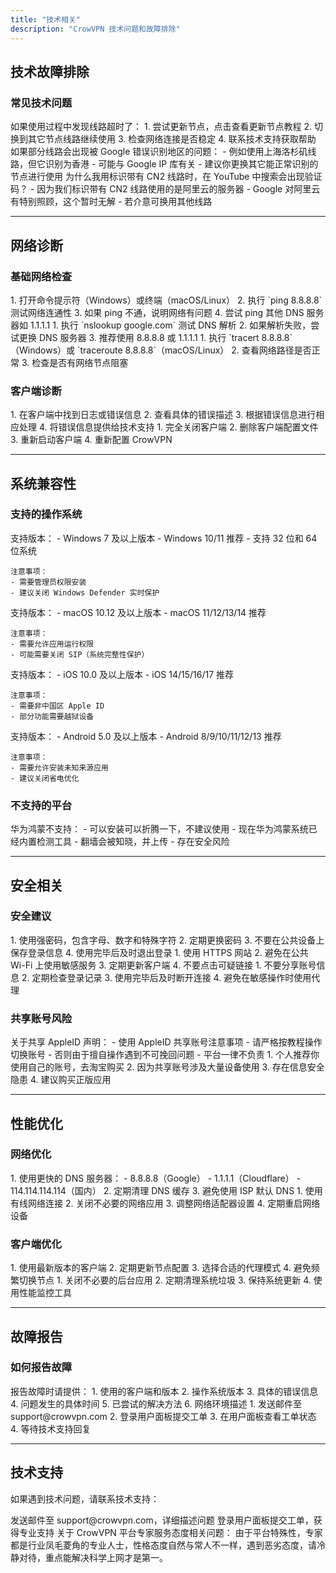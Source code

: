 ```yaml
---
title: "技术相关"
description: "CrowVPN 技术问题和故障排除"
---
```


## 技术故障排除

### 常见技术问题

<AccordionGroup>
  <Accordion title="线路超时">
    如果使用过程中发现线路超时了：
    1. 尝试更新节点，点击查看更新节点教程
    2. 切换到其它节点线路继续使用
    3. 检查网络连接是否稳定
    4. 联系技术支持获取帮助
  </Accordion>
  
  <Accordion title="Google 地区识别错误">
    如果部分线路会出现被 Google 错误识别地区的问题：
    - 例如使用上海洛杉矶线路，但它识别为香港
    - 可能与 Google IP 库有关
    - 建议你更换其它能正常识别的节点进行使用
  </Accordion>
  
  <Accordion title="CN2 线路验证码问题">
    为什么我用标识带有 CN2 线路时，在 YouTube 中搜索会出现验证码？
    - 因为我们标识带有 CN2 线路使用的是阿里云的服务器
    - Google 对阿里云有特别照顾，这个暂时无解
    - 若介意可换用其他线路
  </Accordion>
</AccordionGroup>

---

## 网络诊断

### 基础网络检查

<AccordionGroup>
  <Accordion title="Ping 测试">
    1. 打开命令提示符（Windows）或终端（macOS/Linux）
    2. 执行 `ping 8.8.8.8` 测试网络连通性
    3. 如果 ping 不通，说明网络有问题
    4. 尝试 ping 其他 DNS 服务器如 1.1.1.1
  </Accordion>
  
  <Accordion title="DNS 解析测试">
    1. 执行 `nslookup google.com` 测试 DNS 解析
    2. 如果解析失败，尝试更换 DNS 服务器
    3. 推荐使用 8.8.8.8 或 1.1.1.1
  </Accordion>
  
  <Accordion title="Traceroute 测试">
    1. 执行 `tracert 8.8.8.8`（Windows）或 `traceroute 8.8.8.8`（macOS/Linux）
    2. 查看网络路径是否正常
    3. 检查是否有网络节点阻塞
  </Accordion>
</AccordionGroup>

### 客户端诊断

<AccordionGroup>
  <Accordion title="查看客户端日志">
    1. 在客户端中找到日志或错误信息
    2. 查看具体的错误描述
    3. 根据错误信息进行相应处理
    4. 将错误信息提供给技术支持
  </Accordion>
  
  <Accordion title="重置客户端设置">
    1. 完全关闭客户端
    2. 删除客户端配置文件
    3. 重新启动客户端
    4. 重新配置 CrowVPN
  </Accordion>
</AccordionGroup>

---

## 系统兼容性

### 支持的操作系统

<AccordionGroup>
  <Accordion title="Windows 系统">
    支持版本：
    - Windows 7 及以上版本
    - Windows 10/11 推荐
    - 支持 32 位和 64 位系统
    
    注意事项：
    - 需要管理员权限安装
    - 建议关闭 Windows Defender 实时保护
  </Accordion>
  
  <Accordion title="macOS 系统">
    支持版本：
    - macOS 10.12 及以上版本
    - macOS 11/12/13/14 推荐
    
    注意事项：
    - 需要允许应用运行权限
    - 可能需要关闭 SIP（系统完整性保护）
  </Accordion>
  
  <Accordion title="iOS 系统">
    支持版本：
    - iOS 10.0 及以上版本
    - iOS 14/15/16/17 推荐
    
    注意事项：
    - 需要非中国区 Apple ID
    - 部分功能需要越狱设备
  </Accordion>
  
  <Accordion title="Android 系统">
    支持版本：
    - Android 5.0 及以上版本
    - Android 8/9/10/11/12/13 推荐
    
    注意事项：
    - 需要允许安装未知来源应用
    - 建议关闭省电优化
  </Accordion>
</AccordionGroup>

### 不支持的平台

<AccordionGroup>
  <Accordion title="华为鸿蒙系统">
    华为鸿蒙不支持：
    - 可以安装可以折腾一下，不建议使用
    - 现在华为鸿蒙系统已经内置检测工具
    - 翻墙会被知晓，并上传
    - 存在安全风险
  </Accordion>
</AccordionGroup>

---

## 安全相关

### 安全建议

<AccordionGroup>
  <Accordion title="账号安全">
    1. 使用强密码，包含字母、数字和特殊字符
    2. 定期更换密码
    3. 不要在公共设备上保存登录信息
    4. 使用完毕后及时退出登录
  </Accordion>
  
  <Accordion title="网络安全">
    1. 使用 HTTPS 网站
    2. 避免在公共 Wi-Fi 上使用敏感服务
    3. 定期更新客户端
    4. 不要点击可疑链接
  </Accordion>
  
  <Accordion title="隐私保护">
    1. 不要分享账号信息
    2. 定期检查登录记录
    3. 使用完毕后及时断开连接
    4. 避免在敏感操作时使用代理
  </Accordion>
</AccordionGroup>

### 共享账号风险

<AccordionGroup>
  <Accordion title="共享账号声明">
    关于共享 AppleID 声明：
    - 使用 AppleID 共享账号注意事项
    - 请严格按教程操作切换账号
    - 否则由于擅自操作遇到不可挽回问题
    - 平台一律不负责
  </Accordion>
  
  <Accordion title="安全建议">
    1. 个人推荐你使用自己的账号，去淘宝购买
    2. 因为共享账号涉及大量设备使用
    3. 存在信息安全隐患
    4. 建议购买正版应用
  </Accordion>
</AccordionGroup>

---

## 性能优化

### 网络优化

<AccordionGroup>
  <Accordion title="DNS 优化">
    1. 使用更快的 DNS 服务器：
       - 8.8.8.8（Google）
       - 1.1.1.1（Cloudflare）
       - 114.114.114.114（国内）
    2. 定期清理 DNS 缓存
    3. 避免使用 ISP 默认 DNS
  </Accordion>
  
  <Accordion title="网络设置优化">
    1. 使用有线网络连接
    2. 关闭不必要的网络应用
    3. 调整网络适配器设置
    4. 定期重启网络设备
  </Accordion>
</AccordionGroup>

### 客户端优化

<AccordionGroup>
  <Accordion title="客户端设置">
    1. 使用最新版本的客户端
    2. 定期更新节点配置
    3. 选择合适的代理模式
    4. 避免频繁切换节点
  </Accordion>
  
  <Accordion title="系统优化">
    1. 关闭不必要的后台应用
    2. 定期清理系统垃圾
    3. 保持系统更新
    4. 使用性能监控工具
  </Accordion>
</AccordionGroup>

---

## 故障报告

### 如何报告故障

<AccordionGroup>
  <Accordion title="收集信息">
    报告故障时请提供：
    1. 使用的客户端和版本
    2. 操作系统版本
    3. 具体的错误信息
    4. 问题发生的具体时间
    5. 已尝试的解决方法
    6. 网络环境描述
  </Accordion>
  
  <Accordion title="联系方式">
    1. 发送邮件至 support@crowvpn.com
    2. 登录用户面板提交工单
    3. 在用户面板查看工单状态
    4. 等待技术支持回复
  </Accordion>
</AccordionGroup>

---

## 技术支持

如果遇到技术问题，请联系技术支持：

<CardGroup cols={2}>
  <Card title="邮箱支持" icon="envelope">
    发送邮件至 support@crowvpn.com，详细描述问题
  </Card>
  <Card title="用户面板" icon="user">
    登录用户面板提交工单，获得专业支持
  </Card>
</CardGroup>

<Info>
  关于 CrowVPN 平台专家服务态度相关问题：
  由于平台特殊性，专家都是行业凤毛菱角的专业人士，性格态度自然与常人不一样，遇到恶劣态度，请冷静对待，重点能解决科学上网才是第一。
</Info>

